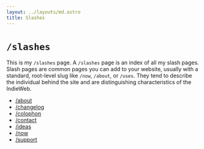 ```yaml
---
layout: ../layouts/md.astro
title: Slashes
---
```


# `/slashes`

This is my `/slashes` page. A `/slashes` page is an index of all my slash pages. Slash pages are common pages you can add to your website, usually with a standard, root-level slug like `/now`, `/about`, or `/uses`. They tend to describe the individual behind the site and are distinguishing characteristics of the IndieWeb.

- <a href="/about">/about</a>
- <a href="/changelog">/changelog</a>
- <a href="/colophon">/colophon</a>
- <a href="/contact">/contact</a>
- <a href="/ideas">/ideas</a>
- <a href="/now">/now</a>
- <a href="/support">/support</a>
